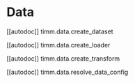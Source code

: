 # Data

[[autodoc]] timm.data.create_dataset

[[autodoc]] timm.data.create_loader

[[autodoc]] timm.data.create_transform

[[autodoc]] timm.data.resolve_data_config
